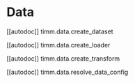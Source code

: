 # Data

[[autodoc]] timm.data.create_dataset

[[autodoc]] timm.data.create_loader

[[autodoc]] timm.data.create_transform

[[autodoc]] timm.data.resolve_data_config
